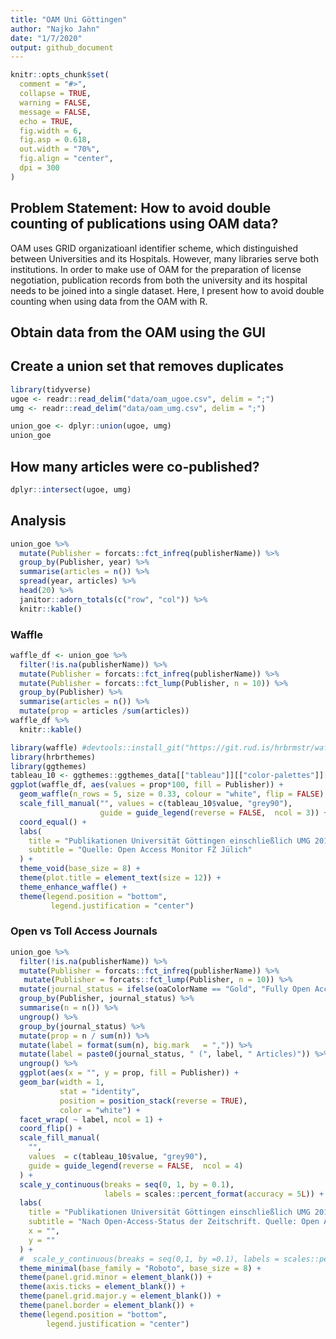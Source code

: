 ```yaml
---
title: "OAM Uni Göttingen"
author: "Najko Jahn"
date: "1/7/2020"
output: github_document
---
```


```r
knitr::opts_chunk$set(
  comment = "#>",
  collapse = TRUE,
  warning = FALSE,
  message = FALSE,
  echo = TRUE,
  fig.width = 6,
  fig.asp = 0.618,
  out.width = "70%",
  fig.align = "center",
  dpi = 300
)
```

## Problem Statement: How to avoid double counting of publications using OAM data?

OAM uses GRID organizatioanl identifier scheme, which distinguished between Universities and its Hospitals. However, many libraries serve both institutions. In order to make use of OAM for the preparation of license negotiation, publication records from both the university and its hospital needs to be joined into a single dataset. Here, I present how to avoid double counting when using data from the OAM with R.

## Obtain data from the OAM using the GUI

##  Create a union set that removes duplicates 

```r
library(tidyverse)
ugoe <- readr::read_delim("data/oam_ugoe.csv", delim = ";")
umg <- readr::read_delim("data/oam_umg.csv", delim = ";")

union_goe <- dplyr::union(ugoe, umg)
union_goe
```

## How many articles were co-published?

```r
dplyr::intersect(ugoe, umg)
```

## Analysis



```r
union_goe %>%
  mutate(Publisher = forcats::fct_infreq(publisherName)) %>%
  group_by(Publisher, year) %>%
  summarise(articles = n()) %>%
  spread(year, articles) %>% 
  head(20) %>%
  janitor::adorn_totals(c("row", "col")) %>% 
  knitr::kable()
```

### Waffle

```r
waffle_df <- union_goe %>%
  filter(!is.na(publisherName)) %>%
  mutate(Publisher = forcats::fct_infreq(publisherName)) %>%
  mutate(Publisher = forcats::fct_lump(Publisher, n = 10)) %>%
  group_by(Publisher) %>%
  summarise(articles = n()) %>%
  mutate(prop = articles /sum(articles))
waffle_df %>%
  knitr::kable()
```

```r
library(waffle) #devtools::install_git("https://git.rud.is/hrbrmstr/waffle.git")
library(hrbrthemes)
library(ggthemes)
tableau_10 <- ggthemes::ggthemes_data[["tableau"]][["color-palettes"]][["regular"]][["Classic 10"]]
ggplot(waffle_df, aes(values = prop*100, fill = Publisher)) +
  geom_waffle(n_rows = 5, size = 0.33, colour = "white", flip = FALSE) +
  scale_fill_manual("", values = c(tableau_10$value, "grey90"), 
                    guide = guide_legend(reverse = FALSE,  ncol = 3)) +
  coord_equal() +
  labs(
    title = "Publikationen Universität Göttingen einschließlich UMG 2015-2019",
    subtitle = "Quelle: Open Access Monitor FZ Jülich"
  ) +
  theme_void(base_size = 8) +
  theme(plot.title = element_text(size = 12)) +
  theme_enhance_waffle() +
  theme(legend.position = "bottom",
         legend.justification = "center")
```

### Open vs Toll Access Journals

```r
union_goe %>%
  filter(!is.na(publisherName)) %>%
  mutate(Publisher = forcats::fct_infreq(publisherName)) %>%
   mutate(Publisher = forcats::fct_lump(Publisher, n = 10)) %>%
  mutate(journal_status = ifelse(oaColorName == "Gold", "Fully Open Access Journal", "Closed Access Journal")) %>%
  group_by(Publisher, journal_status) %>%
  summarise(n = n()) %>%
  ungroup() %>%
  group_by(journal_status) %>%
  mutate(prop = n / sum(n)) %>%
  mutate(label = format(sum(n), big.mark   = ",")) %>%
  mutate(label = paste0(journal_status, " (", label, " Articles)")) %>%
  ungroup() %>%
  ggplot(aes(x = "", y = prop, fill = Publisher)) +
  geom_bar(width = 1,
           stat = "identity",
           position = position_stack(reverse = TRUE),
           color = "white") +
  facet_wrap( ~ label, ncol = 1) +
  coord_flip() +
  scale_fill_manual(
    "",
    values  = c(tableau_10$value, "grey90"),
    guide = guide_legend(reverse = FALSE,  ncol = 4)
  ) +
  scale_y_continuous(breaks = seq(0, 1, by = 0.1),
                     labels = scales::percent_format(accuracy = 5L)) +
  labs(
    title = "Publikationen Universität Göttingen einschließlich UMG 2015-2019",
    subtitle = "Nach Open-Access-Status der Zeitschrift. Quelle: Open Access Monitor FZ Jülich",
    x = "",
    y = ""
  ) +
  #  scale_y_continuous(breaks = seq(0,1, by =0.1), labels = scales::percent_format(accuracy = 5L)) +
  theme_minimal(base_family = "Roboto", base_size = 8) +
  theme(panel.grid.minor = element_blank()) +
  theme(axis.ticks = element_blank()) +
  theme(panel.grid.major.y = element_blank()) +
  theme(panel.border = element_blank()) +
  theme(legend.position = "bottom",
        legend.justification = "center")
```



